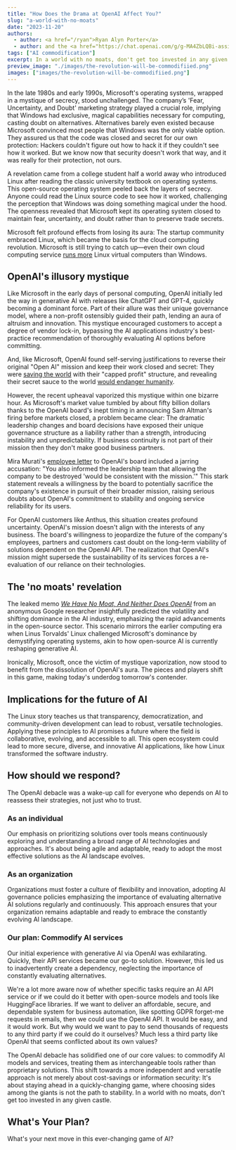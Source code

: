 ```yaml
---
title: "How Does the Drama at OpenAI Affect You?"
slug: "a-world-with-no-moats"
date: "2023-11-20"
authors:
  - author: <a href="/ryan">Ryan Alyn Porter</a>
  - author: and the <a href="https://chat.openai.com/g/g-MA4ZbLQBi-assistant-alpha"><i>Anthus</i></a> GPT
tags: ["AI commodification"]
excerpt: In a world with no moats, don't get too invested in any given castle.
preview_image: "./images/the-revolution-will-be-commodifiied.png"
images: ["images/the-revolution-will-be-commodifiied.png"]
---
```



<BlogImage images={props.pageContext.frontmatter.images} index={0} className="right" alt="THE REVOLUTION WILL BE COMMODIFIED" />

In the late 1980s and early 1990s, Microsoft's operating systems, wrapped in a mystique of secrecy, stood unchallenged. The company’s 'Fear, Uncertainty, and Doubt' marketing strategy played a crucial role, implying that Windows had exclusive, magical capabilities necessary for computing, casting doubt on alternatives.  Alternatives barely even existed because Microsoft convinced most people that Windows was the only viable option.  They assured us that the code was closed and secret for our own protection: Hackers couldn't figure out how to hack it if they couldn't see how it worked.  But we know now that security doesn't work that way, and it was really for their protection, not ours.

A revelation came from a college student half a world away who introduced Linux after reading the classic university textbook on operating systems. This open-source operating system peeled back the layers of secrecy.  Anyone could read the Linux source code to see how it worked, challenging the perception that Windows was doing something magical under the hood.  The openness revealed that Microsoft kept its operating system closed to maintain fear, uncertainty, and doubt rather than to preserve trade secrets.

Microsoft felt profound effects from losing its aura: The startup community embraced Linux, which became the basis for the cloud computing revolution.  Microsoft is still trying to catch up—even their own cloud computing service [runs more](https://w3techs.com/technologies/comparison/os-linux,os-windows) Linux virtual computers than Windows.

## OpenAI's illusory mystique

Like Microsoft in the early days of personal computing, OpenAI initially led the way in generative AI with releases like ChatGPT and GPT-4, quickly becoming a dominant force. Part of their allure was their unique governance model, where a non-profit ostensibly guided their path, lending an aura of altruism and innovation. This mystique encouraged customers to accept a degree of vendor lock-in, bypassing the AI applications industry's best-practice recommendation of thoroughly evaluating AI options before committing.

And, like Microsoft, OpenAI found self-serving justifications to reverse their original "Open AI" mission and keep their work closed and secret: They were [saving the world](https://www.technologyreview.com/2020/02/17/844721/ai-openai-moonshot-elon-musk-sam-altman-greg-brockman-messy-secretive-reality/) with their "capped profit" structure, and revealing their secret sauce to the world [would endanger humanity](https://www.theverge.com/2023/3/15/23640180/openai-gpt-4-launch-closed-research-ilya-sutskever-interview).

However, the recent upheaval vaporized this mystique within one bizarre hour. As Microsoft's market value tumbled by about fifty billion dollars thanks to the OpenAI board's inept timing in announcing Sam Altman's firing before markets closed, a problem became clear: The dramatic leadership changes and board decisions have exposed their unique governance structure as a liability rather than a strength, introducing instability and unpredictability.  If business continuity is not part of their mission then they don't make good business partners.

Mira Murati's [employee letter](https://www.nytimes.com/interactive/2023/11/20/technology/letter-to-the-open-ai-board.html) to OpenAI's board included a jarring accusation: "You also informed the leadership team that allowing the company to be destroyed 'would be consistent with the mission.'" This stark statement reveals a willingness by the board to potentially sacrifice the company's existence in pursuit of their broader mission, raising serious doubts about OpenAI's commitment to stability and ongoing service reliability for its users.

For OpenAI customers like Anthus, this situation creates profound uncertainty.  OpenAI's mission doesn't align with the interests of any business.  The board's willingness to jeopardize the future of the company's employees, partners and customers cast doubt on the long-term viability of solutions dependent on the OpenAI API. The realization that OpenAI's mission might supersede the sustainability of its services forces a re-evaluation of our reliance on their technologies.

## The 'no moats' revelation

The leaked memo *[We Have No Moat, And Neither Does OpenAI](https://www.semianalysis.com/p/google-we-have-no-moat-and-neither)* from an anonymous Google researcher insightfully predicted the volatility and shifting dominance in the AI industry, emphasizing the rapid advancements in the open-source sector. This scenario mirrors the earlier computing era when Linus Torvalds' Linux challenged Microsoft's dominance by demystifying operating systems, akin to how open-source AI is currently reshaping generative AI.

Ironically, Microsoft, once the victim of mystique vaporization, now stood to benefit from the dissolution of OpenAI's aura.  The pieces and players shift in this game, making today's underdog tomorrow's contender.

## Implications for the future of AI

The Linux story teaches us that transparency, democratization, and community-driven development can lead to robust, versatile technologies.  Applying these principles to AI promises a future where the field is collaborative, evolving, and accessible to all.  This open ecosystem could lead to more secure, diverse, and innovative AI applications, like how Linux transformed the software industry.

## How should we respond?

The OpenAI debacle was a wake-up call for everyone who depends on AI to reassess their strategies, not just who to trust.

### As an individual

Our emphasis on prioritizing solutions over tools means continuously exploring and understanding a broad range of AI technologies and approaches. It's about being agile and adaptable, ready to adopt the most effective solutions as the AI landscape evolves.

### As an organization

Organizations must foster a culture of flexibility and innovation, adopting AI governance policies emphasizing the importance of evaluating alternative AI solutions regularly and continuously.  This approach ensures that your organization remains adaptable and ready to embrace the constantly evolving AI landscape.

### Our plan: Commodify AI services

Our initial experience with generative AI via OpenAI was exhilarating. Quickly, their API services became our go-to solution. However, this led us to inadvertently create a dependency, neglecting the importance of constantly evaluating alternatives.

We're a lot more aware now of whether specific tasks require an AI API service or if we could do it better with open-source models and tools like HuggingFace libraries.  If we want to deliver an affordable, secure, and dependable system for business automation, like spotting GDPR forget-me requests in emails, then we could use the OpenAI API.  It would be easy, and it would work.  But why would we want to pay to send thousands of requests to any third party if we could do it ourselves?  Much less a third party like OpenAI that seems conflicted about its own values?

The OpenAI debacle has solidified one of our core values: to commodify AI models and services, treating them as interchangeable tools rather than proprietary solutions. This shift towards a more independent and versatile approach is not merely about cost-savings or information security: It's about staying ahead in a quickly-changing game, where choosing sides among the giants is not the path to stability. In a world with no moats, don't get too invested in any given castle.

## What's Your Plan?

What's your next move in this ever-changing game of AI?